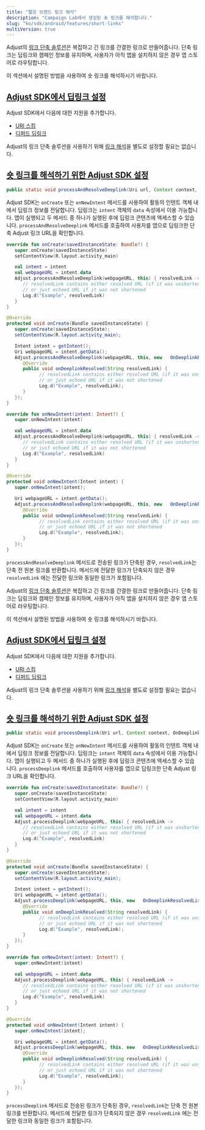 ```yaml
---
title: "짧은 브랜드 링크 해석"
description: "Campaign Lab에서 생성된 숏 링크를 해석합니다."
slug: "ko/sdk/android/features/short-links"
multiVersion: true
---
```


<SdkVersion version="v5">

Adjust의 [링크 단축 솔루션](https://help.adjust.com/ko/article/short-branded-links)은 복잡하고 긴 링크를 간결한 링크로 만들어줍니다. 단축 링크는 딥링크와 캠페인 정보를 유지하며, 사용자가 아직 앱을 설치하지 않은 경우 앱 스토어로 라우팅합니다.

이 섹션에서 설명된 방법을 사용하여 숏 링크를 해석하시기 바랍니다.

## [Adjust SDK에서 딥링크 설정](set-up-deep-linking-in-the-adjust-sdk)

Adjust SDK에서 다음에 대한 지원을 추가합니다.

-  [URI 스킴](/ko/sdk/android/features/deep-links)
-  [디퍼드 딥링크](/ko/sdk/android/features/deep-links#deferred-deep-linking)

<Callout type="note">

Adjust의 링크 단축 솔루션을 사용하기 위해 [링크 해석](/ko/sdk/android/features/deep-links#link-resolution)을 별도로 설정할 필요는 없습니다.

</Callout>

## [숏 링크를 해석하기 위한 Adjust SDK 설정](set-up-the-adjust-sdk-to-resolve-short-links)

<CodeBlock title="메서드 서명">

```java
public static void processAndResolveDeeplink(Uri url, Context context, OnDeeplinkResolvedListener callback)
```

</CodeBlock>

Adjust SDK는 `onCreate` 또는 `onNewIntent` 메서드를 사용하여 활동의 인텐트 객체 내에서 딥링크 정보를 전달합니다. 딥링크는 `intent` 객체의 `data` 속성에서 이용 가능합니다. 앱이 실행되고 두 메서드 중 하나가 실행된 후에 딥링크 콘텐츠에 액세스할 수 있습니다. `processAndResolveDeeplink` 메서드를 호출하여 사용자를 앱으로 딥링크한 단축 Adjust 링크 URL을 확인합니다.

<Tabs>
<Tab title="Kotlin" sync="kotlin">

```kotlin
override fun onCreate(savedInstanceState: Bundle?) {
   super.onCreate(savedInstanceState)
   setContentView(R.layout.activity_main)

   val intent = intent
   val webpageURL = intent.data
   Adjust.processAndResolveDeeplink(webpageURL, this) { resolvedLink ->
      // resolvedLink contains either resolved URL (if it was unshortened)
      // or just echoed URL if it was not shortened
      Log.d("Example", resolvedLink)
   }
}
```

</Tab>
<Tab title="Java" sync="java">

```java
@Override
protected void onCreate(Bundle savedInstanceState) {
   super.onCreate(savedInstanceState);
   setContentView(R.layout.activity_main);

   Intent intent = getIntent();
   Uri webpageURL = intent.getData();
   Adjust.processAndResolveDeeplink(webpageURL, this, new   OnDeeplinkResolvedListener() {
      @Override
      public void onDeeplinkResolved(String resolvedLink) {
            // resolvedLink contains either resolved URL (if it was unshortened)
            // or just echoed URL if it was not shortened
            Log.d("Example", resolvedLink);
      }
   });
}
```

</Tab>
</Tabs>
<Tabs>
<Tab title="Kotlin" sync="kotlin">

```kotlin
override fun onNewIntent(intent: Intent?) {
   super.onNewIntent(intent)

   val webpageURL = intent.data
   Adjust.processAndResolveDeeplink(webpageURL, this) { resolvedLink ->
      // resolvedLink contains either resolved URL (if it was unshortened)
      // or just echoed URL if it was not shortened
      Log.d("Example", resolvedLink)
   }
}
```

</Tab>
<Tab title="Java" sync="java">

```java
@Override
protected void onNewIntent(Intent intent) {
   super.onNewIntent(intent);

   Uri webpageURL = intent.getData();
   Adjust.processAndResolveDeeplink(webpageURL, this, new   OnDeeplinkResolvedListener() {
      @Override
      public void onDeeplinkResolved(String resolvedLink) {
            // resolvedLink contains either resolved URL (if it was unshortened)
            // or just echoed URL if it was not shortened
            Log.d("Example", resolvedLink);
      }
   });
}
```

</Tab>
</Tabs>

`processAndResolveDeeplink` 메서드로 전송된 링크가 단축된 경우, `resolvedLink`는 단축 전 원본 링크를 반환합니다. 메서드에 전달한 링크가 단축되지 않은 경우 `resolvedLink` 에는 전달한 링크와 동일한 링크가 포함됩니다.

</SdkVersion>
<SdkVersion version="v4">

Adjust의 [링크 단축 솔루션](https://help.adjust.com/ko/article/short-branded-links)은 복잡하고 긴 링크를 간결한 링크로 만들어줍니다. 단축 링크는 딥링크와 캠페인 정보를 유지하며, 사용자가 아직 앱을 설치하지 않은 경우 앱 스토어로 라우팅합니다.

이 섹션에서 설명된 방법을 사용하여 숏 링크를 해석하시기 바랍니다.

## [Adjust SDK에서 딥링크 설정](set-up-deep-linking-in-the-adjust-sdk)

Adjust SDK에서 다음에 대한 지원을 추가합니다.

-  [URI 스킴](/ko/sdk/android/features/deep-links)
-  [디퍼드 딥링크](/ko/sdk/android/features/deep-links#deferred-deep-linking)

<Callout type="note">

Adjust의 링크 단축 솔루션을 사용하기 위해 [링크 해석](/ko/sdk/android/features/deep-links#link-resolution)을 별도로 설정할 필요는 없습니다.

</Callout>

## [숏 링크를 해석하기 위한 Adjust SDK 설정](set-up-the-adjust-sdk-to-resolve-short-links)

<CodeBlock title="메서드 서명">

```java
public static void processDeeplink(Uri url, Context context, OnDeeplinkResolvedListener callback)
```

</CodeBlock>

Adjust SDK는 `onCreate` 또는 `onNewIntent` 메서드를 사용하여 활동의 인텐트 객체 내에서 딥링크 정보를 전달합니다. 딥링크는 `intent` 객체의 `data` 속성에서 이용 가능합니다. 앱이 실행되고 두 메서드 중 하나가 실행된 후에 딥링크 콘텐츠에 액세스할 수 있습니다. `processDeeplink` 메서드를 호출하여 사용자를 앱으로 딥링크한 단축 Adjust 링크 URL을 확인합니다.

<Tabs>
<Tab title="Kotlin" sync="kotlin">

```kotlin
override fun onCreate(savedInstanceState: Bundle?) {
   super.onCreate(savedInstanceState)
   setContentView(R.layout.activity_main)

   val intent = intent
   val webpageURL = intent.data
   Adjust.processDeeplink(webpageURL, this) { resolvedLink ->
      // resolvedLink contains either resolved URL (if it was unshortened)
      // or just echoed URL if it was not shortened
      Log.d("Example", resolvedLink)
   }
}
```

</Tab>
<Tab title="Java" sync="java">

```java
@Override
protected void onCreate(Bundle savedInstanceState) {
   super.onCreate(savedInstanceState);
   setContentView(R.layout.activity_main);

   Intent intent = getIntent();
   Uri webpageURL = intent.getData();
   Adjust.processDeeplink(webpageURL, this, new   OnDeeplinkResolvedListener() {
      @Override
      public void onDeeplinkResolved(String resolvedLink) {
            // resolvedLink contains either resolved URL (if it was unshortened)
            // or just echoed URL if it was not shortened
            Log.d("Example", resolvedLink);
      }
   });
}
```

</Tab>
</Tabs>
<Tabs>
<Tab title="Kotlin" sync="kotlin">

```kotlin
override fun onNewIntent(intent: Intent?) {
   super.onNewIntent(intent)

   val webpageURL = intent.data
   Adjust.processDeeplink(webpageURL, this) { resolvedLink ->
      // resolvedLink contains either resolved URL (if it was unshortened)
      // or just echoed URL if it was not shortened
      Log.d("Example", resolvedLink)
   }
}
```

</Tab>
<Tab title="Java" sync="java">

```java
@Override
protected void onNewIntent(Intent intent) {
   super.onNewIntent(intent);

   Uri webpageURL = intent.getData();
   Adjust.processDeeplink(webpageURL, this, new   OnDeeplinkResolvedListener() {
      @Override
      public void onDeeplinkResolved(String resolvedLink) {
            // resolvedLink contains either resolved URL (if it was unshortened)
            // or just echoed URL if it was not shortened
            Log.d("Example", resolvedLink);
      }
   });
}
```

</Tab>
</Tabs>

`processDeeplink` 메서드로 전송된 링크가 단축된 경우, `resolvedLink`는 단축 전 원본 링크를 반환합니다. 메서드에 전달한 링크가 단축되지 않은 경우 `resolvedLink` 에는 전달한 링크와 동일한 링크가 포함됩니다.

</SdkVersion>
